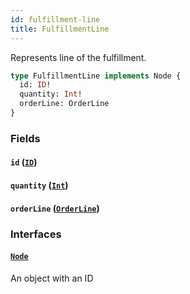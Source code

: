 ```yaml
---
id: fulfillment-line
title: FulfillmentLine
---
```



Represents line of the fulfillment.

```graphql
type FulfillmentLine implements Node {
  id: ID!
  quantity: Int!
  orderLine: OrderLine
}
```


### Fields

#### `id` ([`ID`](../../../developer/api-reference/scalars/id))




#### `quantity` ([`Int`](../../../developer/api-reference/scalars/int))




#### `orderLine` ([`OrderLine`](../../../developer/api-reference/objects/order-line))




### Interfaces

#### [`Node`](../../../developer/api-reference/interfaces/node) 

An object with an ID




